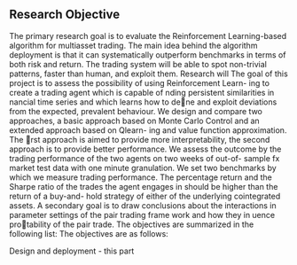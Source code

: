 
## Research Objective

The primary research goal is to evaluate the Reinforcement Learning-based algorithm for multiasset trading.
The main idea behind the algorithm deployment is that it can systematically outperform benchmarks 
in terms of both risk and return. 
The trading system will be able to spot non-trivial patterns, faster than human, and exploit them.
Research will
The goal of this project is to assess the possibility of using Reinforcement Learn-
ing to create a trading agent which is capable of nding persistent similarities in 
nancial time series and which learns how to dene and exploit deviations from
the expected, prevalent behaviour. We design and compare two approaches, a basic
approach based on Monte Carlo Control and an extended approach based on Qlearn-
ing and value function approximation. The rst approach is aimed to provide more
interpretability, the second approach is to provide better performance. We assess
the outcome by the trading performance of the two agents on two weeks of out-of-
sample fx market test data with one minute granulation. We set two benchmarks by
which we measure trading performance. The percentage return and the Sharpe ratio
of the trades the agent engages in should be higher than the return of a buy-and-
hold strategy of either of the underlying cointegrated assets. A secondary goal is
to draw conclusions about the interactions in parameter settings of the pair trading
frame work and how they in
uence protability of the pair trade. The objectives
are summarized in the following list:
The objectives are as follows:

Design and deployment - this part 
